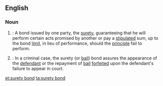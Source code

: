 ==English==

===Noun===

{{en-noun}}

# {{context|legal}}:  A bond issued by one party, the [[surety]], guaranteeing that he will perform certain acts promised by another or pay a [[stipulated]] sum, up to the bond [[limit]], in lieu of performance, should the [[principle]] fail to perform.
# {{context|legal}}: In a criminal case, the surety (or [[bail]]) bond assures the appearance of the [[defendant]] or the repayment of [[bail]] [[forfeited]] upon the defendant's failure to appear in court.

[[et:surety bond]]
[[ta:surety bond]]